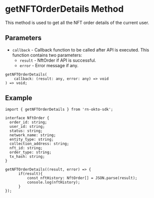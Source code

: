 
# getNFTOrderDetails Method
This method is used to get all the NFT order details of the current user.

## Parameters
- `callback` - Callback function to be called after API is executed. This function contains two parameters:
  - `result` - NftOrder if API is successful.
  - `error` - Error message if any.

```tsx copy
getNFTOrderDetails(
    callback: (result: any, error: any) => void
) => void;
```

## Example
```tsx copy
import { getNFTOrderDetails } from 'rn-okto-sdk';

interface NftOrder {
  order_id: string;
  user_id: string;
  status: string;
  network_name: string;
  entity_type: string;
  collection_address: string;
  nft_id: string;
  order_type: string;
  tx_hash: string;
}

getNFTOrderDetails((result, error) => {
      if(result){
          const nftHistory: NftOrder[] = JSON.parse(result);
          console.log(nftHistory);
      }
});
```
